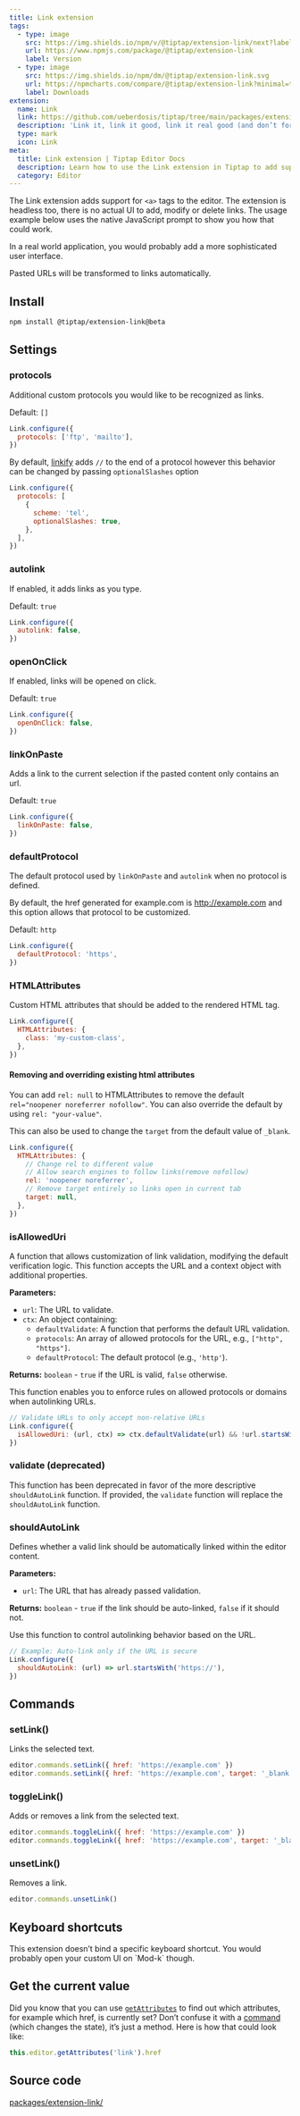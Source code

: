 ```yaml
---
title: Link extension
tags:
  - type: image
    src: https://img.shields.io/npm/v/@tiptap/extension-link/next?label=version
    url: https://www.npmjs.com/package/@tiptap/extension-link
    label: Version
  - type: image
    src: https://img.shields.io/npm/dm/@tiptap/extension-link.svg
    url: https://npmcharts.com/compare/@tiptap/extension-link?minimal=true
    label: Downloads
extension:
  name: Link
  link: https://github.com/ueberdosis/tiptap/tree/main/packages/extension-link
  description: 'Link it, link it good, link it real good (and don’t forget the href).'
  type: mark
  icon: Link
meta:
  title: Link extension | Tiptap Editor Docs
  description: Learn how to use the Link extension in Tiptap to add support for <a> tags. Discover more in our docs!
  category: Editor
---
```



The Link extension adds support for `<a>` tags to the editor. The extension is headless too, there is no actual UI to add, modify or delete links. The usage example below uses the native JavaScript prompt to show you how that could work.

In a real world application, you would probably add a more sophisticated user interface.

Pasted URLs will be transformed to links automatically.

<CodeDemo path="/Marks/Link" />

## Install

```bash
npm install @tiptap/extension-link@beta
```

## Settings

### protocols

Additional custom protocols you would like to be recognized as links.

Default: `[]`

```js
Link.configure({
  protocols: ['ftp', 'mailto'],
})
```

By default, [linkify](https://linkify.js.org/docs/) adds `//` to the end of a protocol however this behavior can be changed by passing `optionalSlashes` option

```js
Link.configure({
  protocols: [
    {
      scheme: 'tel',
      optionalSlashes: true,
    },
  ],
})
```

### autolink

If enabled, it adds links as you type.

Default: `true`

```js
Link.configure({
  autolink: false,
})
```

### openOnClick

If enabled, links will be opened on click.

Default: `true`

```js
Link.configure({
  openOnClick: false,
})
```

### linkOnPaste

Adds a link to the current selection if the pasted content only contains an url.

Default: `true`

```js
Link.configure({
  linkOnPaste: false,
})
```

### defaultProtocol

The default protocol used by `linkOnPaste` and `autolink` when no protocol is defined.

By default, the href generated for example.com is http://example.com and this option allows that protocol to be customized.

Default: `http`

```js
Link.configure({
  defaultProtocol: 'https',
})
```

### HTMLAttributes

Custom HTML attributes that should be added to the rendered HTML tag.

```js
Link.configure({
  HTMLAttributes: {
    class: 'my-custom-class',
  },
})
```

#### Removing and overriding existing html attributes

You can add `rel: null` to HTMLAttributes to remove the default `rel="noopener noreferrer nofollow"`. You can also override the default by using `rel: "your-value"`.

This can also be used to change the `target` from the default value of `_blank`.

```js
Link.configure({
  HTMLAttributes: {
    // Change rel to different value
    // Allow search engines to follow links(remove nofollow)
    rel: 'noopener noreferrer',
    // Remove target entirely so links open in current tab
    target: null,
  },
})
```

### isAllowedUri

A function that allows customization of link validation, modifying the default verification logic. This function accepts the URL and a context object with additional properties.

**Parameters:**

- `url`: The URL to validate.
- `ctx`: An object containing:
  - `defaultValidate`: A function that performs the default URL validation.
  - `protocols`: An array of allowed protocols for the URL, e.g., `["http", "https"]`.
  - `defaultProtocol`: The default protocol (e.g., `'http'`).

**Returns:** `boolean` - `true` if the URL is valid, `false` otherwise.

This function enables you to enforce rules on allowed protocols or domains when autolinking URLs.

```js
// Validate URLs to only accept non-relative URLs
Link.configure({
  isAllowedUri: (url, ctx) => ctx.defaultValidate(url) && !url.startsWith('./'),
})
```

### validate (deprecated)

This function has been deprecated in favor of the more descriptive `shouldAutoLink` function. If provided, the `validate` function will replace the `shouldAutoLink` function.

### shouldAutoLink

Defines whether a valid link should be automatically linked within the editor content.

**Parameters:**

- `url`: The URL that has already passed validation.

**Returns:** `boolean` - `true` if the link should be auto-linked, `false` if it should not.

Use this function to control autolinking behavior based on the URL.

```js
// Example: Auto-link only if the URL is secure
Link.configure({
  shouldAutoLink: (url) => url.startsWith('https://'),
})
```

## Commands

### setLink()

Links the selected text.

```js
editor.commands.setLink({ href: 'https://example.com' })
editor.commands.setLink({ href: 'https://example.com', target: '_blank' })
```

### toggleLink()

Adds or removes a link from the selected text.

```js
editor.commands.toggleLink({ href: 'https://example.com' })
editor.commands.toggleLink({ href: 'https://example.com', target: '_blank' })
```

### unsetLink()

Removes a link.

```js
editor.commands.unsetLink()
```

## Keyboard shortcuts

<Callout title="No keyboard shortcut" variant="default">
  This extension doesn’t bind a specific keyboard shortcut. You would probably open your custom UI
  on `Mod-k` though.
</Callout>

## Get the current value

Did you know that you can use [`getAttributes`](/editor/api/editor#getattributes) to find out which attributes, for example which href, is currently set? Don’t confuse it with a [command](/editor/api/commands) (which changes the state), it’s just a method. Here is how that could look like:

```js
this.editor.getAttributes('link').href
```

## Source code

[packages/extension-link/](https://github.com/ueberdosis/tiptap/blob/main/packages/extension-link/)
